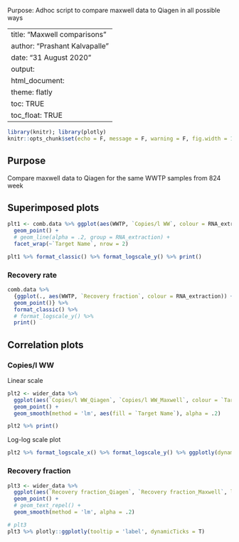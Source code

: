 Purpose: Adhoc script to compare maxwell data to Qiagen in all possible ways

---
title: "Maxwell comparisons"
author: "Prashant Kalvapalle"
date: "31 August 2020"
output: 
  html_document:
    theme: flatly
    toc: TRUE
    toc_float: TRUE
---

```r
library(knitr); library(plotly)
knitr::opts_chunk$set(echo = F, message = F, warning = F, fig.width = 12, fig.height = 4)

```
## Purpose

Compare maxwell data to Qiagen for the same WWTP samples from 824 week

## Superimposed plots


```r

plt1 <- comb.data %>% ggplot(aes(WWTP, `Copies/l WW`, colour = RNA_extraction)) + 
  geom_point() + 
  # geom_line(alpha = .2, group = RNA_extraction) + 
  facet_wrap(~`Target Name`, nrow = 2)

plt1 %>% format_classic() %>% format_logscale_y() %>% print()

```


### Recovery rate
```r

comb.data %>% 
  {ggplot(., aes(WWTP, `Recovery fraction`, colour = RNA_extraction)) + 
  geom_point()} %>% 
  format_classic() %>% 
  # format_logscale_y() %>% 
  print()

```

## Correlation plots

### Copies/l WW

Linear scale
```r

plt2 <- wider_data %>% 
  ggplot(aes(`Copies/l WW_Qiagen`, `Copies/l WW_Maxwell`, colour = `Target Name`, label = Facility)) +
  geom_point() + 
  geom_smooth(method = 'lm', aes(fill = `Target Name`), alpha = .2)

plt2 %>% print()  
```
Log-log scale plot

```r

plt2 %>% format_logscale_x() %>% format_logscale_y() %>% ggplotly(dynamicTicks = T, tooltip = 'label') #print()  
```

### Recovery fraction

```r

plt3 <- wider_data %>% 
  ggplot(aes(`Recovery fraction_Qiagen`, `Recovery fraction_Maxwell`, label = Facility)) +
  geom_point() + 
  # geom_text_repel() + 
  geom_smooth(method = 'lm', alpha = .2)

# plt3
plt3 %>% plotly::ggplotly(tooltip = 'label', dynamicTicks = T)
```


